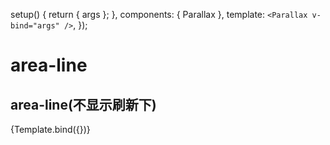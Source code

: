 

<Meta title="em/parallax" component={Parallax} argTypes={{}} />

  setup() {
    return { args };
  },
  components: { Parallax },
  template: `<Parallax v-bind="args" />`,
});

# area-line

## area-line(不显示刷新下)

<Canvas>
  <Story
    name="default"
    args={{
      keys: ['totalSalesOldTarget', 'totalSalesOldAmount'],
      start: "2022-01-07 00:00:00",
      data: [
        {
          date: "2022-01-07",
          salesAmount: 3573820,
          salesRate: 26.5,
          salesTarget: 13484660,
          totalSalesAmount: 3573820,
          totalSalesOldAmount: 1531810,
          totalSalesOldTarget: 480053.9,
          totalSalesTarget: 13484660,
        },
        {
          date: "2022-01-08",
          salesAmount: 3306410,
          salesRate: 24.52,
          salesTarget: 13484651,
          totalSalesAmount: 6880230,
          totalSalesOldAmount: 2906020,
          totalSalesOldTarget: 960107.48,
          totalSalesTarget: 26969311,
        },
        {
          date: "2022-01-09",
          salesAmount: 7515511.69,
          salesRate: 55.73,
          salesTarget: 13484651,
          totalSalesAmount: 14395741.69,
          totalSalesOldAmount: 6119390,
          totalSalesOldTarget: 1440161.06,
          totalSalesTarget: 40453962,
        },
        {
          date: "2022-01-10",
          salesAmount: 6217650,
          salesRate: 46.11,
          salesTarget: 13484651,
          totalSalesAmount: 20613391.69,
          totalSalesOldAmount: 8712500,
          totalSalesOldTarget: 1920214.64,
          totalSalesTarget: 53938613,
        },
        {
          date: "2022-01-11",
          salesAmount: 16104750,
          salesRate: 119.43,
          salesTarget: 13484650,
          totalSalesAmount: 36718141.69,
          totalSalesOldAmount: 15187450,
          totalSalesOldTarget: 2400268.18,
          totalSalesTarget: 67423263,
        },
        {
          date: "2022-01-12",
          salesAmount: 7436349.92,
          salesRate: 55.15,
          salesTarget: 13484651,
          totalSalesAmount: 44154491.61,
          totalSalesOldAmount: 18079168.33,
          totalSalesOldTarget: 2880321.76,
          totalSalesTarget: 80907914,
        },
        {
          date: "2022-01-13",
          salesAmount: 6122300,
          salesRate: 45.4,
          salesTarget: 13484651,
          totalSalesAmount: 50276791.61,
          totalSalesOldAmount: 20540748.33,
          totalSalesOldTarget: 3360375.34,
          totalSalesTarget: 94392565,
        },
        {
          date: "2022-01-14",
          salesAmount: 6006194.9,
          salesRate: 44.54,
          salesTarget: 13484651,
          totalSalesAmount: 56282986.51,
          totalSalesOldAmount: 22891558.33,
          totalSalesOldTarget: 3840428.92,
          totalSalesTarget: 107877216,
        },
        {
          date: "2022-01-15",
          salesAmount: 7695180,
          salesRate: 57.07,
          salesTarget: 13484651,
          totalSalesAmount: 63978166.51,
          totalSalesOldAmount: 26042198.33,
          totalSalesOldTarget: 4320482.5,
          totalSalesTarget: 121361867,
        },
        {
          date: "2022-01-16",
          salesAmount: 4952000,
          salesRate: 36.72,
          salesTarget: 13484651,
          totalSalesAmount: 68930166.51,
          totalSalesOldAmount: 28044068.33,
          totalSalesOldTarget: 4800536.08,
          totalSalesTarget: 134846518,
        },
        {
          date: "2022-01-17",
          salesAmount: 5124931.91,
          salesRate: null,
          salesTarget: null,
          totalSalesAmount: 74055098.42,
          totalSalesOldAmount: 30012939.53,
          totalSalesOldTarget: 4800536.08,
          totalSalesTarget: 134846518,
        },
        {
          date: "2022-01-18",
          salesAmount: 5022391.24,
          salesRate: null,
          salesTarget: null,
          totalSalesAmount: 79077489.66,
          totalSalesOldAmount: 31824199.53,
          totalSalesOldTarget: 4800536.08,
          totalSalesTarget: 134846518,
        },
        {
          date: "2022-01-19",
          salesAmount: 5635843.45,
          salesRate: null,
          salesTarget: null,
          totalSalesAmount: 84713333.11,
          totalSalesOldAmount: 33803129.53,
          totalSalesOldTarget: 4800536.08,
          totalSalesTarget: 134846518,
        },
        {
          date: "2022-01-20",
          salesAmount: 5979250,
          salesRate: null,
          salesTarget: null,
          totalSalesAmount: 90692583.11,
          totalSalesOldAmount: 36063989.53,
          totalSalesOldTarget: 4800536.08,
          totalSalesTarget: 134846518,
        },
        {
          date: "2022-01-21",
          salesAmount: 5765230,
          salesRate: null,
          salesTarget: null,
          totalSalesAmount: 96457813.11,
          totalSalesOldAmount: 38000109.53,
          totalSalesOldTarget: 4800536.08,
          totalSalesTarget: 134846518,
        },
        {
          date: "2022-01-22",
          salesAmount: 5561930,
          salesRate: null,
          salesTarget: null,
          totalSalesAmount: 102019743.11,
          totalSalesOldAmount: 39953329.53,
          totalSalesOldTarget: 4800536.08,
          totalSalesTarget: 134846518,
        },
        {
          date: "2022-01-23",
          salesAmount: 5010410,
          salesRate: null,
          salesTarget: null,
          totalSalesAmount: 107030153.11,
          totalSalesOldAmount: 41719399.53,
          totalSalesOldTarget: 4800536.08,
          totalSalesTarget: 134846518,
        },
        {
          date: "2022-01-24",
          salesAmount: 5346620,
          salesRate: null,
          salesTarget: null,
          totalSalesAmount: 112376773.11,
          totalSalesOldAmount: 43785859.53,
          totalSalesOldTarget: 4800536.08,
          totalSalesTarget: 134846518,
        },
        {
          date: "2022-01-25",
          salesAmount: 4923482.44,
          salesRate: null,
          salesTarget: null,
          totalSalesAmount: 117300255.55,
          totalSalesOldAmount: 45622910.69,
          totalSalesOldTarget: 4800536.08,
          totalSalesTarget: 134846518,
        },
        {
          date: "2022-01-26",
          salesAmount: 4010540,
          salesRate: null,
          salesTarget: null,
          totalSalesAmount: 121310795.55,
          totalSalesOldAmount: 47145360.69,
          totalSalesOldTarget: 4800536.08,
          totalSalesTarget: 134846518,
        },
        {
          date: "2022-01-27",
          salesAmount: 2926479,
          salesRate: null,
          salesTarget: null,
          totalSalesAmount: 124237274.55,
          totalSalesOldAmount: 48231479.69,
          totalSalesOldTarget: 4800536.08,
          totalSalesTarget: 134846518,
        },
        {
          date: "2022-01-28",
          salesAmount: 3734300,
          salesRate: null,
          salesTarget: null,
          totalSalesAmount: 127971574.55,
          totalSalesOldAmount: 49690919.69,
          totalSalesOldTarget: 4800536.08,
          totalSalesTarget: 134846518,
        },
        {
          date: "2022-01-29",
          salesAmount: 3476980,
          salesRate: null,
          salesTarget: null,
          totalSalesAmount: 131448554.55,
          totalSalesOldAmount: 50945579.69,
          totalSalesOldTarget: 4800536.08,
          totalSalesTarget: 134846518,
        },
      ],
    }}
  >
    {Template.bind({})}
  </Story>
</Canvas>

<ArgsTable story="default" />
